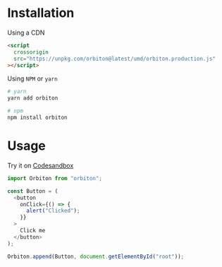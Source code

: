 
# Installation

Using a CDN

```html
<script
  crossorigin
  src="https://unpkg.com/orbiton@latest/umd/orbiton.production.js"
></script>
```

Using `NPM` or `yarn`

```bash
# yarn
yarn add orbiton

# npm
npm install orbiton
```

# Usage

Try it on [Codesandbox]()

```js
import Orbiton from "orbiton";

const Button = (
  <button
    onClick={() => {
      alert("Clicked");
    }}
  >
    Click me
  </button>
);

Orbiton.append(Button, document.getElementById("root"));
```

